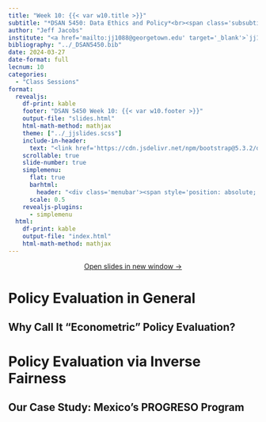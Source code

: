 ```yaml
---
title: "Week 10: {{< var w10.title >}}"
subtitle: "*DSAN 5450: Data Ethics and Policy*<br><span class='subsubtitle'>Spring 2024, Georgetown University</span>"
author: "Jeff Jacobs"
institute: "<a href='mailto:jj1088@georgetown.edu' target='_blank'>`jj1088@georgetown.edu`</a>"
bibliography: "../_DSAN5450.bib"
date: 2024-03-27
date-format: full
lecnum: 10
categories:
  - "Class Sessions"
format:
  revealjs:
    df-print: kable
    footer: "DSAN 5450 Week 10: {{< var w10.footer >}}"
    output-file: "slides.html"
    html-math-method: mathjax
    theme: ["../_jjslides.scss"]
    include-in-header:
      text: "<link href='https://cdn.jsdelivr.net/npm/bootstrap@5.3.2/dist/css/bootstrap.min.css' rel='stylesheet' integrity='sha384-T3c6CoIi6uLrA9TneNEoa7RxnatzjcDSCmG1MXxSR1GAsXEV/Dwwykc2MPK8M2HN' crossorigin='anonymous'><link rel='stylesheet' href='https://cdn.jsdelivr.net/npm/bootstrap-icons@1.11.3/font/bootstrap-icons.min.css'>"
    scrollable: true
    slide-number: true
    simplemenu:
      flat: true
      barhtml:
        header: "<div class='menubar'><span style='position: absolute; left: 8; padding-left: 8px;'><a href='./index.html'>&larr; Return to Notes</a></span><ul class='menu'></ul></div>"
      scale: 0.5
    revealjs-plugins:
      - simplemenu
  html:
    df-print: kable
    output-file: "index.html"
    html-math-method: mathjax
---
```


::: {.content-visible unless-format="revealjs"}

<center>
<a class="h2" href="./slides.html" target="_blank">Open slides in new window &rarr;</a>
</center>

:::

# Policy Evaluation in General {data-stack-name="Policy Evaluation"}

## Why Call It "Econometric" Policy Evaluation?

# Policy Evaluation via Inverse Fairness {data-stack-name="Inverse Fairness"}

## Our Case Study: Mexico's PROGRESO Program

